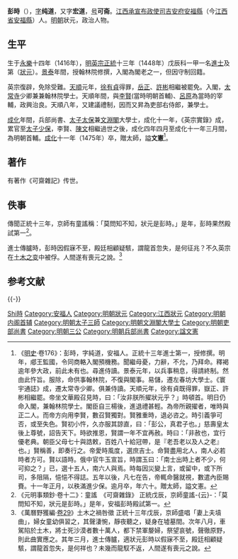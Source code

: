 {{明清人物信息框
| 姓名 = 彭時
| 原名 =
| 圖片名稱= 
| 圖片大小 =
| 圖片說明 = 
 |最高職務 = 光祿大夫柱國少保太子少保<br />吏部尚書文淵閣大學士
| 國家 = 大明
| 爵位 =
| 籍貫 = [[江西承宣布政使司|江西承宣布政使司]][[吉安府|吉安府]][[安福縣|安福縣]]
| 族裔 = 漢族
| 字號 = 字'''纯道'''、'''宏道'''，号'''可斋'''
| 諡號 = 文憲
| 出生日期 = [[永樂|永樂]]十四年（1416年）
| 出生地點 = [[江西承宣布政使司|江西承宣布政使司]][[吉安府|吉安府]][[安福縣|安福縣]]
| 逝世日期 = [[成化|成化]]十一年（1475年）
| 逝世地點 = [[江西承宣布政使司|江西承宣布政使司]][[吉安府|吉安府]][[安福縣|安福縣]]
| 墓葬 =
| 配偶 =
| 親屬 =
| 出身 = *正統十三年戊辰科進士出身
| 經歷 = 
| 著作 =*《可齋筆記》、《可齋雜記》、《奏疏》、《彭文憲集》、《正學階梯》、《韻書正誤》
}}
'''彭時'''（{{bd|1416年||1475年|catIdx=P彭}}），[[表字|字]]'''纯道'''，又字'''宏道'''，[[号|号]]'''可斋'''。[[江西承宣布政使司|江西承宣布政使司]][[吉安府|吉安府]][[安福縣|安福縣]]（今[[江西省|江西省]][[安福縣|安福縣]]）人。[[明朝|明朝]]狀元，政治人物。

==生平==
生于[[永乐_(明朝)|永樂]]十四年（1416年），[[明英宗|明英宗]][[正统_(年号)|正統]]十三年（1448年）戊辰科一甲一名[[進士|進士]]及第（[[狀元|狀元]]）。[[景泰_(明朝)|景泰]]年間，授翰林院修撰，入閣為閣老之一，但因守制回籍。

英宗復辟，免除受難。[[天顺_(明朝)|天順]]元年，[[徐有貞|徐有貞]]得罪，[[岳正|岳正]]、[[許彬|許彬]]相繼被罷免。入閣，[[太常寺|太常寺]]少卿兼兼翰林院學士。天順年間，與[[李賢|李賢]](當時明朝首輔)、[[呂原|呂原]]為當時的宰輔，政興治良。天順八年，又建議禮制，因而又昇為吏部右侍郎，兼學士。

[[成化|成化]]年間，兵部尚書、[[太子太保|太子太保]]兼[[文淵閣|文淵閣]]大學士，成化十一年，《英宗實錄》成，累官至[[太子少保|太子少保]]，李賢、[[陳文|陳文]]相繼過世之後，成化四年四月至成化十一年三月間，為明朝首輔。[[成化|成化]]十一年（1475年）卒，贈太師，謚'''文憲'''<ref>《[[明史|明史]]·卷176》：彭時，字純道，安福人。正統十三年進士第一，授修撰。明年，郕王監國，令同商輅入閣預機務。聞繼母憂，力辭，不允，乃拜命。釋褐逾年參大政，前此未有也。尋進侍讀。景泰元年，以兵事稍息，得請終制。然由此忤旨。服除，命供事翰林院，不復與閣事。易儲，遷左春坊大學士。《寰宇通誌》成，遷太常寺少卿。俱兼侍讀。天順元年，徐有貞既得罪，嶽正、許彬相繼罷。帝坐文華殿召見時，曰：「汝非朕所擢狀元乎？」時頓首。明日仍命入閣，兼翰林院學士。閣臣自三楊後，進退禮甚輕。為帝所親擢者，唯時與正二人。而帝方向用李賢，數召賢獨對。賢雅重時，退必咨之。時引義爭可否，或至失色。賢初小忤，久亦服其諒直，曰：「彭公，真君子也。」慈壽皇太後上尊號，詔告天下。時欲推恩，賢謂一年不宜再赦。時曰：「非赦也，宜行優老典。朝臣父母七十與誥敕，百姓八十給冠帶，是『老吾老以及人之老』也。」賢稱善，即奏行之。帝愛時風度，選庶吉士。命賢盡用北人，南人必若時者方可。賢以語時。俄中官牛玉宣旨，時謂玉曰：「南士出時上者不少，何可抑之？」已，選十五人，南六人與焉。時每因災變上言，或留中，或下所司，多阻隔，悒悒不得誌。五年以後，凡七在告，帝輒命醫就視，數遣內臣賜賚。十一年正月，以秩滿進少保。逾月卒，年六十。贈太師，謚文憲。</ref>。

==著作==
有著作《可齋雜記》传世。

==佚事==
傳聞正統十三年，京師有童謠稱：「莫問知不知，狀元是彭時。」是年，彭時果然殿試第一<ref>《元明事類鈔·卷十二》：童謠　《可齋雜錄》 正統戊辰，京師童謠-{云}-：「莫問知不知，狀元是彭時。」是年，安福彭時殿試第一。</ref>。

進士傳臚時，彭時因假寐不至，殿廷相顧疑駭，謂龍首忽失，是何征兆？不久英宗在[[土木之变|土木之变]]中被俘。人間遂有喪元之說。<ref>《萬曆野獲編·[[s:萬曆野獲編/卷29#土木之禍咎徵|卷29]]》土木之禍咎徵 正統十三年戊辰，京師盛唱「妻上夫墳曲」，婦女童幼俱習之，其聲淒惋，靜夜聽之，疑身在墟墓間。次年八月，車駕陷於土木，將士死沙漠者數十萬人，都下禁軍嫠婦，祭望哀號，聲徹原野，則此曲實應之。其年三月，進士傳臚，適狀元彭時以假寐不至，殿廷相顧疑駭，謂龍首忽失，是何祥也？未幾而龍馭不返，人間遂有喪元之說。</ref>

== 参考文献 ==
{{wikisource|明史/卷176}}
{{Reflist}}

{{-}}
{{start box}}
{{s-off}}
{{succession box|[[陳文_(明大臣)|陳文]]|[[商輅|商輅]]|[[明朝内阁|明朝内阁]][[明朝首辅列表|首輔]]|1468年-1475年}}
{{end box}}

{{明朝首輔}}
{{江西狀元}}
{{正統十三年戊辰科殿試金榜}}

{{Authority control}}
{{DEFAULTSORT:Peng彭}}
[[Category:彭姓|Shi時]]
[[Category:安福人|Category:安福人]]
[[Category:明朝狀元|Category:明朝狀元]]
[[Category:江西狀元|Category:江西狀元]]
[[Category:明朝内阁首辅|Category:明朝内阁首辅]]
[[Category:明朝太子三師|Category:明朝太子三師]]
[[Category:明朝文淵閣大學士|Category:明朝文淵閣大學士]]
[[Category:明朝吏部尚書|Category:明朝吏部尚書]]
[[Category:明朝三公|Category:明朝三公]]
[[Category:明朝兵部尚書|Category:明朝兵部尚書]]
[[Category:諡文憲|Category:諡文憲]]